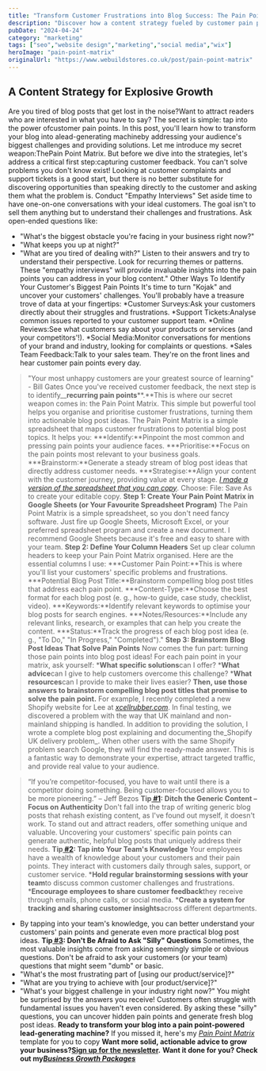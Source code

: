 ```yaml
---
title: "Transform Customer Frustrations into Blog Success: The Pain Point-Powered Content Strategy"
description: "Discover how a content strategy fueled by customer pain points can transform your blog into a lead-generating machine. Master content strategy now!"
pubDate: "2024-04-24"
category: "marketing"
tags: ["seo","website design","marketing","social media","wix"]
heroImage: "pain-point-matrix"
originalUrl: "https://www.webuildstores.co.uk/post/pain-point-matrix"
---
```



<BlogHeroImage src={heroImage} alt="Transform Customer Frustrations into Blog Success: The Pain Point-Powered Content Strategy" />

## A Content Strategy for Explosive Growth
Are you tired of blog posts that get lost in the noise?Want to attract readers who are interested in what you have to say? The secret is simple: tap into the power ofcustomer pain points.
In this post, you'll learn how to transform your blog into alead-generating machineby addressing your audience's biggest challenges and providing solutions. Let me introduce my secret weapon:ThePain Point Matrix.
But before we dive into the strategies, let's address a critical first step:capturing customer feedback. You can't solve problems you don't know exist!
Looking at customer complaints and support tickets is a good start, but there is no better substitute for discovering opportunities than speaking directly to the customer and asking them what the problem is.
Conduct "Empathy Interviews"
Set aside time to have one-on-one conversations with your ideal customers. The goal isn't to sell them anything but to understand their challenges and frustrations. Ask open-ended questions like: - "What's the biggest obstacle you're facing in your business right now?"
- "What keeps you up at night?" - "What are you tired of dealing with?"
Listen to their answers and try to understand their perspective. Look for recurring themes or patterns. These "empathy interviews" will provide invaluable insights into the pain points you can address in your blog content."
Other Ways To Identify Your Customer's Biggest Pain Points
It's time to turn "Kojak" and uncover your customers' challenges. You'll probably have a treasure trove of data at your fingertips:
 *Customer Surveys:Ask your customers directly about their struggles and frustrations.
 *Support Tickets:Analyse common issues reported to your customer support team.
 *Online Reviews:See what customers say about your products or services (and your competitors'!).
 *Social Media:Monitor conversations for mentions of your brand and industry, looking for complaints or questions.
 *Sales Team Feedback:Talk to your sales team. They're on the front lines and hear customer pain points every day.

> "Your most unhappy customers are your greatest source of learning" - Bill Gates
Once you've received customer feedback, the next step is to identify__**recurring pain points****.**This is where our secret weapon comes in: the Pain Point Matrix. This simple but powerful tool helps you organise and prioritise customer frustrations, turning them into actionable blog post ideas.
The Pain Point Matrix is a simple spreadsheet that maps customer frustrations to potential blog post topics. It helps you:
 ***Identify:**Pinpoint the most common and pressing pain points your audience faces.
 ***Prioritise:**Focus on the pain points most relevant to your business goals.
 ***Brainstorm:**Generate a steady stream of blog post ideas that directly address customer needs.
 ***Strategise:**Align your content with the customer journey, providing value at every stage.
[_I made a version of the spreadsheet that you can copy_](https://docs.google.com/spreadsheets/d/1vg9Ijr2cJN2_rbWtyYqDVySBwJnMe6-nygJUXycJHvE/edit?usp=sharing). Choose: File: Save As to create your editable copy.
**Step 1: Create Your Pain Point Matrix in Google Sheets (or Your Favourite Spreadsheet Program)**
The Pain Point Matrix is a simple spreadsheet, so you don't need fancy software. Just fire up Google Sheets, Microsoft Excel, or your preferred spreadsheet program and create a new document. I recommend Google Sheets because it's free and easy to share with your team.
**Step 2: Define Your Column Headers**
Set up clear column headers to keep your Pain Point Matrix organised. Here are the essential columns I use:
 ***Customer Pain Point:**This is where you'll list your customers' specific problems and frustrations.
 ***Potential Blog Post Title:**Brainstorm compelling blog post titles that address each pain point.
 ***Content-Type:**Choose the best format for each blog post (e. g., how-to guide, case study, checklist, video).
 ***Keywords:**Identify relevant keywords to optimise your blog posts for search engines.
 ***Notes/Resources:**Include any relevant links, research, or examples that can help you create the content.
 ***Status:**Track the progress of each blog post idea (e. g., "To Do," "In Progress," "Completed")."
**Step 3: Brainstorm Blog Post Ideas That Solve Pain Points**
Now comes the fun part: turning those pain points into blog post ideas! For each pain point in your matrix, ask yourself:
 ***What specific solutions**can I offer?
 ***What advice**can I give to help customers overcome this challenge?
 ***What resources**can I provide to make their lives easier?
**Then, use those answers to brainstorm compelling blog post titles that promise to solve the pain point.**
For example, I recently completed a new Shopify website for Lee at [_xcellrubber.com_](http://xcellrubber.com). In final testing, we discovered a problem with the way that UK mainland and non-mainland shipping is handled.
In addition to providing the solution, I wrote a complete blog post explaining and documenting the_Shopify UK delivery problem_. When other users with the same Shopify problem search Google, they will find the ready-made answer.
This is a fantastic way to demonstrate your expertise, attract targeted traffic, and provide real value to your audience.

> “If you’re competitor-focused, you have to wait until there is a competitor doing something. Being customer-focused allows you to be more pioneering.” – Jeff Bezos
**Tip[ #1](https://www.webuildstores.co.uk/blog/hashtags/1): Ditch the Generic Content – Focus on Authenticity**
Don't fall into the trap of writing generic blog posts that rehash existing content, as I've found out myself, it doesn't work. To stand out and attract readers, offer something unique and valuable.
Uncovering your customers' specific pain points can generate authentic, helpful blog posts that uniquely address their needs.
**Tip[ #2](https://www.webuildstores.co.uk/blog/hashtags/2): Tap into Your Team's Knowledge**
Your employees have a wealth of knowledge about your customers and their pain points. They interact with customers daily through sales, support, or customer service.
 ***Hold regular brainstorming sessions with your team**to discuss common customer challenges and frustrations.
 ***Encourage employees to share customer feedback**they receive through emails, phone calls, or social media.
 ***Create a system for tracking and sharing customer insights**across different departments. - By tapping into your team's knowledge, you can better understand your customers' pain points and generate even more practical blog post ideas.
**Tip[ #3](https://www.webuildstores.co.uk/blog/hashtags/3): Don't Be Afraid to Ask "Silly" Questions**
Sometimes, the most valuable insights come from asking seemingly simple or obvious questions. Don't be afraid to ask your customers (or your team) questions that might seem "dumb" or basic. - "What's the most frustrating part of [using our product/service]?"
- "What are you trying to achieve with [our product/service]?" - "What's your biggest challenge in your industry right now?"
You might be surprised by the answers you receive! Customers often struggle with fundamental issues you haven't even considered. By asking these "silly" questions, you can uncover hidden pain points and generate fresh blog post ideas.
**Ready to transform your blog into a pain point-powered lead-generating machine?**
If you missed it, here's my [_Pain Point Matrix_](https://docs.google.com/spreadsheets/d/1vg9Ijr2cJN2_rbWtyYqDVySBwJnMe6-nygJUXycJHvE/edit?usp=sharing) template for you to copy
**Want more solid, actionable advice to grow your business?**[**Sign up for the newsletter**](https://webuildstores.co.uk/#newsletter)**.**
**Want it done for you? Check out my**[**_Business Growth Packages_**](https://www.webuildstores.co.uk/new-home-page)
